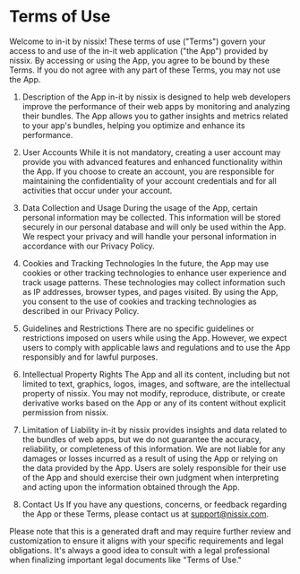 # Terms of Use
Welcome to in-it by nissix! These terms of use ("Terms") govern your access to and use of the in-it web application ("the App") provided by nissix. By accessing or using the App, you agree to be bound by these Terms. If you do not agree with any part of these Terms, you may not use the App.

1. Description of the App
in-it by nissix is designed to help web developers improve the performance of their web apps by monitoring and analyzing their bundles. The App allows you to gather insights and metrics related to your app's bundles, helping you optimize and enhance its performance.

2. User Accounts
While it is not mandatory, creating a user account may provide you with advanced features and enhanced functionality within the App. If you choose to create an account, you are responsible for maintaining the confidentiality of your account credentials and for all activities that occur under your account.

3. Data Collection and Usage
During the usage of the App, certain personal information may be collected. This information will be stored securely in our personal database and will only be used within the App. We respect your privacy and will handle your personal information in accordance with our Privacy Policy.

4. Cookies and Tracking Technologies
In the future, the App may use cookies or other tracking technologies to enhance user experience and track usage patterns. These technologies may collect information such as IP addresses, browser types, and pages visited. By using the App, you consent to the use of cookies and tracking technologies as described in our Privacy Policy.

5. Guidelines and Restrictions
There are no specific guidelines or restrictions imposed on users while using the App. However, we expect users to comply with applicable laws and regulations and to use the App responsibly and for lawful purposes.

6. Intellectual Property Rights
The App and all its content, including but not limited to text, graphics, logos, images, and software, are the intellectual property of nissix. You may not modify, reproduce, distribute, or create derivative works based on the App or any of its content without explicit permission from nissix.

7. Limitation of Liability
in-it by nissix provides insights and data related to the bundles of web apps, but we do not guarantee the accuracy, reliability, or completeness of this information. We are not liable for any damages or losses incurred as a result of using the App or relying on the data provided by the App. Users are solely responsible for their use of the App and should exercise their own judgment when interpreting and acting upon the information obtained through the App.

8. Contact Us
If you have any questions, concerns, or feedback regarding the App or these Terms, please contact us at support@nissix.com.

Please note that this is a generated draft and may require further review and customization to ensure it aligns with your specific requirements and legal obligations. It's always a good idea to consult with a legal professional when finalizing important legal documents like "Terms of Use."